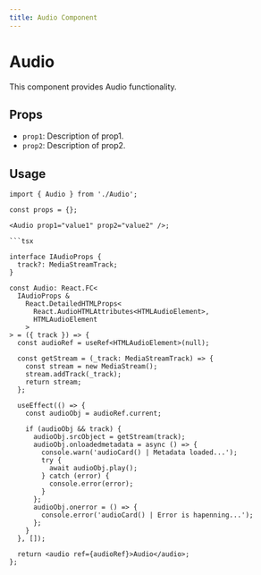 ```yaml
---
title: Audio Component
---
```


# Audio

This component provides Audio functionality.

## Props

- `prop1`: Description of prop1.
- `prop2`: Description of prop2.

## Usage

```tsx
import { Audio } from './Audio';

const props = {};

<Audio prop1="value1" prop2="value2" />;

```tsx

interface IAudioProps {
  track?: MediaStreamTrack;
}

const Audio: React.FC<
  IAudioProps &
    React.DetailedHTMLProps<
      React.AudioHTMLAttributes<HTMLAudioElement>,
      HTMLAudioElement
    >
> = ({ track }) => {
  const audioRef = useRef<HTMLAudioElement>(null);

  const getStream = (_track: MediaStreamTrack) => {
    const stream = new MediaStream();
    stream.addTrack(_track);
    return stream;
  };

  useEffect(() => {
    const audioObj = audioRef.current;

    if (audioObj && track) {
      audioObj.srcObject = getStream(track);
      audioObj.onloadedmetadata = async () => {
        console.warn('audioCard() | Metadata loaded...');
        try {
          await audioObj.play();
        } catch (error) {
          console.error(error);
        }
      };
      audioObj.onerror = () => {
        console.error('audioCard() | Error is hapenning...');
      };
    }
  }, []);

  return <audio ref={audioRef}>Audio</audio>;
};


```